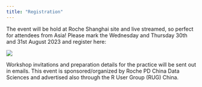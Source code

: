```yaml
---
title: "Registration"
---
```


The event will be hold at Roche Shanghai site and live streamed, so perfect for attendees from Asia!
Please mark the Wednesday and Thursday 30th and 31st August 2023 and register here:

![](resources/registration.png)

Workshop invitations and preparation details for the practice will be sent out in emails.
This event is sponsored/organized by Roche PD China Data Sciences and advertised also through
the R User Group (RUG) China. 
